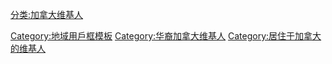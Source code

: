 {{userbox
| border-c = #0066FF
| id       = [[Image:Flag of Canada merged with the Flag of China (2-1).jpg|45px]]
| id-c     = yellow
| info     = 此用戶是[[华裔加拿大人]]。<br>This user is '''[[华裔加拿大人|Chinese Canadian]]'''.<br>Cet utilisateur est '''[[华裔加拿大人|canadien chinois]]'''.
| info-c   = yellow
| info-fc  = {{{info-fc|black}}}
| info-s   = {{{info-s|8}}}
| usercategory  = 加拿大维基人
| usercategory2 = 华裔加拿大维基人
| nocat = {{{nocat|}}}
}}
<!-- This <div> tag is used to avoid the 'float'-ing image above in the template from wrapping oddly with the text below. -->
<div style="clear: both;"></div>
<!-- end div tag -->
<noinclude>[[Category:地域用戶框模板]]</noinclude>
[[Category:华裔加拿大维基人]]
[[Category:居住于加拿大的维基人]]
<includeonly>[[分类:加拿大维基人]]</includeonly>